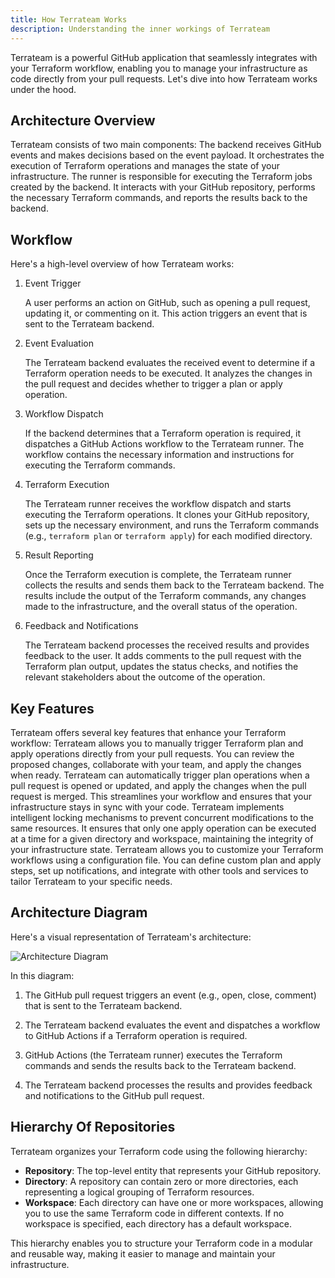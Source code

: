 ```yaml
---
title: How Terrateam Works
description: Understanding the inner workings of Terrateam
---
```



Terrateam is a powerful GitHub application that seamlessly integrates with your Terraform workflow, enabling you to manage your infrastructure as code directly from your pull requests. Let's dive into how Terrateam works under the hood.

## Architecture Overview
Terrateam consists of two main components:
<CardGrid>
  <Card title="Terrateam Backend" icon="server">
    The backend receives GitHub events and makes decisions based on the event payload. It orchestrates the execution of Terraform operations and manages the state of your infrastructure.
  </Card>
  <Card title="Terrateam Runner" icon="running">
    The runner is responsible for executing the Terraform jobs created by the backend. It interacts with your GitHub repository, performs the necessary Terraform commands, and reports the results back to the backend.
  </Card>
</CardGrid>

## Workflow
Here's a high-level overview of how Terrateam works:
<Steps>
1. Event Trigger

   A user performs an action on GitHub, such as opening a pull request, updating it, or commenting on it. This action triggers an event that is sent to the Terrateam backend.

1. Event Evaluation

   The Terrateam backend evaluates the received event to determine if a Terraform operation needs to be executed. It analyzes the changes in the pull request and decides whether to trigger a plan or apply operation.

1. Workflow Dispatch

   If the backend determines that a Terraform operation is required, it dispatches a GitHub Actions workflow to the Terrateam runner. The workflow contains the necessary information and instructions for executing the Terraform commands.

1. Terraform Execution

   The Terrateam runner receives the workflow dispatch and starts executing the Terraform operations. It clones your GitHub repository, sets up the necessary environment, and runs the Terraform commands (e.g., `terraform plan` or `terraform apply`) for each modified directory.

1. Result Reporting

   Once the Terraform execution is complete, the Terrateam runner collects the results and sends them back to the Terrateam backend. The results include the output of the Terraform commands, any changes made to the infrastructure, and the overall status of the operation.

1. Feedback and Notifications

   The Terrateam backend processes the received results and provides feedback to the user. It adds comments to the pull request with the Terraform plan output, updates the status checks, and notifies the relevant stakeholders about the outcome of the operation.

</Steps>

## Key Features
Terrateam offers several key features that enhance your Terraform workflow:
<CardGrid>
  <Card title="Plan and Apply Operations" icon="list-check">
    Terrateam allows you to manually trigger Terraform plan and apply operations directly from your pull requests. You can review the proposed changes, collaborate with your team, and apply the changes when ready.
  </Card>
  <Card title="Automatic Plan and Apply" icon="clock">
    Terrateam can automatically trigger plan operations when a pull request is opened or updated, and apply the changes when the pull request is merged. This streamlines your workflow and ensures that your infrastructure stays in sync with your code.
  </Card>
  <Card title="Locking and Concurrency" icon="lock">
    Terrateam implements intelligent locking mechanisms to prevent concurrent modifications to the same resources. It ensures that only one apply operation can be executed at a time for a given directory and workspace, maintaining the integrity of your infrastructure state.
  </Card>
  <Card title="Customizable Workflows" icon="sliders">
    Terrateam allows you to customize your Terraform workflows using a configuration file. You can define custom plan and apply steps, set up notifications, and integrate with other tools and services to tailor Terrateam to your specific needs.
  </Card>
</CardGrid>

## Architecture Diagram
Here's a visual representation of Terrateam's architecture:

![Architecture Diagram](../../assets/how-it-works.png)

In this diagram:
<Steps>
1. The GitHub pull request triggers an event (e.g., open, close, comment) that is sent to the Terrateam backend.

1. The Terrateam backend evaluates the event and dispatches a workflow to GitHub Actions if a Terraform operation is required.

1. GitHub Actions (the Terrateam runner) executes the Terraform commands and sends the results back to the Terrateam backend.

1. The Terrateam backend processes the results and provides feedback and notifications to the GitHub pull request.
</Steps>

## Hierarchy Of Repositories
Terrateam organizes your Terraform code using the following hierarchy:
- **Repository**: The top-level entity that represents your GitHub repository.
- **Directory**: A repository can contain zero or more directories, each representing a logical grouping of Terraform resources.
- **Workspace**: Each directory can have one or more workspaces, allowing you to use the same Terraform code in different contexts. If no workspace is specified, each directory has a default workspace.

This hierarchy enables you to structure your Terraform code in a modular and reusable way, making it easier to manage and maintain your infrastructure.
